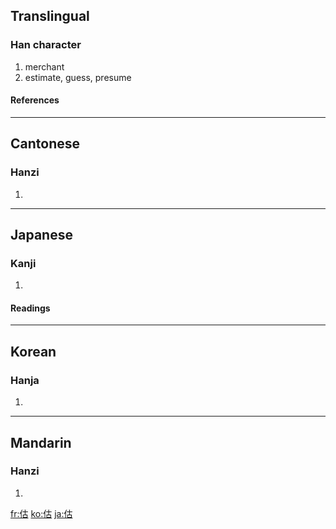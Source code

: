 ==Translingual==
===Han character===
{{Han char|rn=9|rad=人|as=05|sn=7|four=2426<sub>0</sub>|canj=人十口 (OJR)}}
# merchant
# estimate, guess, presume
====References====
{{Han ref|kx=0096.170|dkj=00467|dj=0205.010|hdz=10129.150|uh=4F30|ud=20272|bh=A6F4|bd=42740}}
----
==Cantonese==
===Hanzi===
{{yue-hanzi|jyut=|y=gu2, gu3}}
# {{defn|Cantonese}}
----
==Japanese==
===Kanji===
{{ja-kanji|grade=|rs=人05}}
# {{defn|Japanese}}
====Readings====
{{ja-readings|on=[[こ]] (ko)|kun=[[あきなう]] (akinau), [[あたい]] (atai)}}
----
==Korean==
===Hanja===
{{ko-hanja|hangeul=고|rv=go|mr=ko}}
# {{defn|Korean}}
----
==Mandarin==
===Hanzi===
{{cmn-hanzi|pin=[[gū]] ([[gu1]]), [[gǔ]] ([[gu3]]), [[gù]] ([[gu4]])|wg=ku<sup>1</sup>, ku<sup>3</sup>, ku<sup>4</sup>}}
# {{defn|Mandarin}}

[[fr:估]]
[[ko:估]]
[[ja:估]]